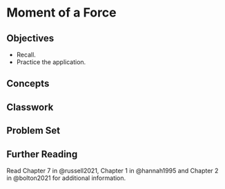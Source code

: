 # Moment of a Force {#sec-moment-of-a-force}

## Objectives

-   Recall.
-   Practice the application.

## Concepts

## Classwork

## Problem Set

## Further Reading

Read Chapter 7 in @russell2021, Chapter 1 in @hannah1995 and Chapter 2 in @bolton2021 for additional information.
